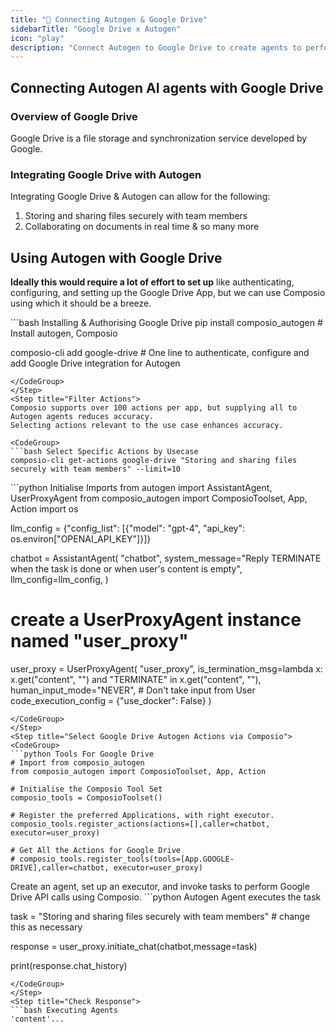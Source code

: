 ```yaml
---
title: "🚀 Connecting Autogen & Google Drive"
sidebarTitle: "Google Drive x Autogen"
icon: "play"
description: "Connect Autogen to Google Drive to create agents to perform tasks using natural language"
---
```


## Connecting Autogen AI agents with Google Drive

### Overview of Google Drive

Google Drive is a file storage and synchronization service developed by Google.

### Integrating Google Drive with Autogen

Integrating Google Drive & Autogen can allow for the following:

1. Storing and sharing files securely with team members
2. Collaborating on documents in real time
& so many more

## Using Autogen with Google Drive

<Steps>
<Step title="Setting Up the Environment">

**Ideally this would require a lot of effort to set up** like authenticating, configuring, and setting up the Google Drive App, but we can use Composio using which it should be a breeze.

<CodeGroup>
```bash Installing & Authorising Google Drive
pip install composio_autogen # Install autogen, Composio 

composio-cli add google-drive # One line to authenticate, configure and add Google Drive integration for Autogen
```
</CodeGroup>
</Step>
<Step title="Filter Actions">
Composio supports over 100 actions per app, but supplying all to Autogen agents reduces accuracy.
Selecting actions relevant to the use case enhances accuracy.

<CodeGroup>
```bash Select Specific Actions by Usecase
composio-cli get-actions google-drive "Storing and sharing files securely with team members" --limit=10
```
</CodeGroup>

</Step>
<Step title="Import Base Packages">

<CodeGroup>
```python Initialise Imports
from autogen import AssistantAgent, UserProxyAgent
from composio_autogen import ComposioToolset, App, Action
import os

llm_config = {"config_list": [{"model": "gpt-4", "api_key": os.environ["OPENAI_API_KEY"]}]}

chatbot = AssistantAgent(
    "chatbot",
    system_message="Reply TERMINATE when the task is done or when user's content is empty",
    llm_config=llm_config,
)

# create a UserProxyAgent instance named "user_proxy"
user_proxy = UserProxyAgent(
    "user_proxy",
    is_termination_msg=lambda x: x.get("content", "") and "TERMINATE" in x.get("content", ""),
    human_input_mode="NEVER", # Don't take input from User
    code_execution_config = {"use_docker": False}
)
```
</CodeGroup>
</Step>
<Step title="Select Google Drive Autogen Actions via Composio">
<CodeGroup>
```python Tools For Google Drive
# Import from composio_autogen
from composio_autogen import ComposioToolset, App, Action

# Initialise the Composio Tool Set
composio_tools = ComposioToolset()

# Register the preferred Applications, with right executor. 
composio_tools.register_actions(actions=[],caller=chatbot, executor=user_proxy)

# Get All the Actions for Google Drive
# composio_tools.register_tools(tools=[App.GOOGLE-DRIVE],caller=chatbot, executor=user_proxy) 
```
</CodeGroup>
</Step>
<Step title="Execute the Agent">
Create an agent, set up an executor, and invoke tasks to perform Google Drive API calls using Composio. 
<CodeGroup>
```python Autogen Agent executes the task

task = "Storing and sharing files securely with team members" # change this as necessary

response = user_proxy.initiate_chat(chatbot,message=task)

print(response.chat_history)
```
</CodeGroup>
</Step>
<Step title="Check Response">
```bash Executing Agents
'content'...
```
</Step>
</Steps>
